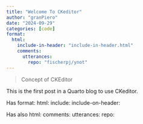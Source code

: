 ```yaml
---
title: "Welcome To CKeditor"
author: "granPiero"
date: "2024-09-29"
categories: [code]
format: 
  html:
    include-in-header: "include-in-header.html"
    comments:
      utterances: 
        repo: "fischerpj/ynot"
---
```


> Concept of CKEditor

This is the first post in a Quarto blog to use CKeditor.

Has format: html: include: include-on-header:

Has also html: comments: utterances: repo:
